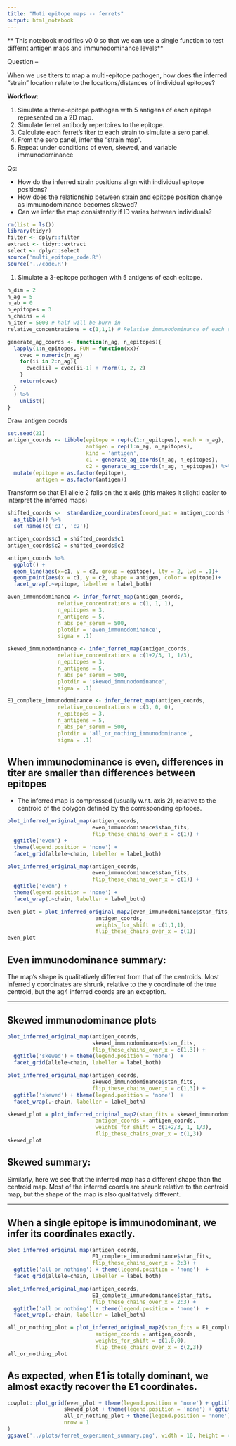 ```yaml
---
title: "Muti epitope maps -- ferrets"
output: html_notebook
---
```


** This notebook modifies v0.0 so that we can use a single function to test differnt antigen maps and immunodominance levels**

Question --

When we use titers to map a multi-epitope pathogen, how does the inferred "strain" location relate to the locations/distances of individual epitopes?

**Workflow:**

1. Simulate a three-epitope pathogen with 5 antigens of each epitope represented on a 2D map.
2. Simulate ferret antibody repertoires to the epitope.
3. Calculate each ferret's titer to each strain to simulate a sero panel.
4. From the sero panel, infer the "strain map".
5. Repeat under conditions of even, skewed, and variable immunodominance

Qs:

* How do the inferred strain positions align with individual epitope positions?
* How does the relationship between strain and epitope position change as immunodominance becomes skewed?
* Can we infer the map consistently if ID varies between individuals?


```r
rm(list = ls())
library(tidyr)
filter <- dplyr::filter
extract <- tidyr::extract
select <- dplyr::select
source('multi_epitope_code.R')
source('../code.R')
```

1. Simulate a 3-epitope pathogen with 5 antigens of each epitope.

```r
n_dim = 2
n_ag = 5
n_ab = 0
n_epitopes = 3
n_chains = 4
n_iter = 5000 # half will be burn in
relative_concentrations = c(1,1,1) # Relative immunodominance of each eptope (E-length vector). 1 is the null value. Value scales the concentration of all Abs to the corresponding epitope.

```

```r
generate_ag_coords <- function(n_ag, n_epitopes){
  lapply(1:n_epitopes, FUN = function(xx){
    cvec = numeric(n_ag)
    for(ii in 2:n_ag){
      cvec[ii] = cvec[ii-1] + rnorm(1, 2, 2)
    }
    return(cvec)
  }
  ) %>%
    unlist()
}
```


Draw antigen coords

```r
set.seed(21)
antigen_coords <- tibble(epitope = rep(c(1:n_epitopes), each = n_ag),
                         antigen = rep(1:n_ag, n_epitopes),
                         kind = 'antigen',
                         c1 = generate_ag_coords(n_ag, n_epitopes),
                         c2 = generate_ag_coords(n_ag, n_epitopes)) %>%
  mutate(epitope = as.factor(epitope),
         antigen = as.factor(antigen))
```
  
Transform so that E1 allele 2 falls on the x axis (this makes it slightl easier to interpret the inferred maps)

```r
shifted_coords <-  standardize_coordinates(coord_mat = antigen_coords %>% select(starts_with('c')) %>% as.matrix(), ag1_row = 1, ag2_row = 2) %>%
  as_tibble() %>%
  set_names(c('c1', 'c2'))

antigen_coords$c1 = shifted_coords$c1
antigen_coords$c2 = shifted_coords$c2
```


```r
antigen_coords %>%
  ggplot() +
  geom_line(aes(x=c1, y = c2, group = epitope), lty = 2, lwd = .1)+
  geom_point(aes(x = c1, y = c2, shape = antigen, color = epitope))+
  facet_wrap(.~epitope, labeller = label_both)
```

```r
even_immunodominance <- infer_ferret_map(antigen_coords, 
                relative_concentrations = c(1, 1, 1), 
                n_epitopes = 3, 
                n_antigens = 5, 
                n_abs_per_serum = 500, 
                plotdir = 'even_immunodominance', 
                sigma = .1)
```


```r
skewed_immunodominance <- infer_ferret_map(antigen_coords, 
                relative_concentrations = c(1+2/3, 1, 1/3), 
                n_epitopes = 3, 
                n_antigens = 5, 
                n_abs_per_serum = 500, 
                plotdir = 'skewed_immunodominance', 
                sigma = .1)
```


```r
E1_complete_immunodominance <- infer_ferret_map(antigen_coords, 
                relative_concentrations = c(3, 0, 0), 
                n_epitopes = 3, 
                n_antigens = 5, 
                n_abs_per_serum = 500, 
                plotdir = 'all_or_nothing_immunodominance', 
                sigma = .1)
```



## When immunodominance is even, differences in titer are smaller than differences between epitopes

* The inferred map is compressed (usually w.r.t. axis 2), relative to the centroid of the polygon defined by the corresponding epitopes.

```r
plot_inferred_original_map(antigen_coords,
                           even_immunodominance$stan_fits,
                           flip_these_chains_over_x = c(1)) + 
  ggtitle('even') + 
  theme(legend.position = 'none') + 
  facet_grid(allele~chain, labeller = label_both)
```

```r
plot_inferred_original_map(antigen_coords,
                           even_immunodominance$stan_fits,
                           flip_these_chains_over_x = c(1)) + 
  ggtitle('even') + 
  theme(legend.position = 'none') +
  facet_wrap(.~chain, labeller = label_both)
```

```r
even_plot = plot_inferred_original_map2(even_immunodominance$stan_fits, 
                            antigen_coords,
                            weights_for_shift = c(1,1,1),
                            flip_these_chains_over_x = c(1))
even_plot
```
## Even immunodominance summary:
The map's shape is qualitatively different from that of the centroids. Most inferred y coordinates are shrunk, relative to the y coordinate of the true centroid, but the ag4 inferred coords are an exception.


---------------------

## Skewed immunodominance plots

```r
plot_inferred_original_map(antigen_coords,
                           skewed_immunodominance$stan_fits,
                           flip_these_chains_over_x = c(1,3)) +
  ggtitle('skewed') + theme(legend.position = 'none')  + 
  facet_grid(allele~chain, labeller = label_both)
```

```r
plot_inferred_original_map(antigen_coords,
                           skewed_immunodominance$stan_fits,
                           flip_these_chains_over_x = c(1,3)) +
  ggtitle('skewed') + theme(legend.position = 'none')  + 
  facet_wrap(.~chain, labeller = label_both)
```

```r
skewed_plot = plot_inferred_original_map2(stan_fits = skewed_immunodominance$stan_fits,
                            antigen_coords = antigen_coords,
                            weights_for_shift = c(1+2/3, 1, 1/3),
                            flip_these_chains_over_x = c(1,3))
skewed_plot
```

## Skewed summary:

Similarly, here we see that the inferred map has a different shape than the centroid map.
Most of the inferred coords are shrunk relative to the centroid map, but the shape of the map is also qualitatively different.

---------------------


## When a single epitope is immunodominant, we infer its coordinates exactly.

```r
plot_inferred_original_map(antigen_coords,
                           E1_complete_immunodominance$stan_fits,
                           flip_these_chains_over_x = 2:3) + 
  ggtitle('all or nothing') + theme(legend.position = 'none')  + 
  facet_grid(allele~chain, labeller = label_both) 
```

```r
plot_inferred_original_map(antigen_coords,
                           E1_complete_immunodominance$stan_fits,
                           flip_these_chains_over_x = 2:3) + 
  ggtitle('all or nothing') + theme(legend.position = 'none')  + 
  facet_wrap(.~chain, labeller = label_both) 
```


```r
all_or_nothing_plot = plot_inferred_original_map2(stan_fits = E1_complete_immunodominance$stan_fits,
                            antigen_coords = antigen_coords,
                            weights_for_shift = c(1,0,0),
                            flip_these_chains_over_x = c(2,3)) 
all_or_nothing_plot
```

## As expected, when E1 is totally dominant, we almost exactly recover the E1 coordinates.
```r
cowplot::plot_grid(even_plot + theme(legend.position = 'none') + ggtitle('even immunodominance'),
                  skewed_plot + theme(legend.position = 'none') + ggtitle('skewed_immunodominance'),
                  all_or_nothing_plot + theme(legend.position = 'none') + ggtitle('all or nothing E1 immunodominance'),
                  nrow = 1
)
ggsave('../plots/ferret_experiment_summary.png', width = 10, height = 4, units = 'in')
```


